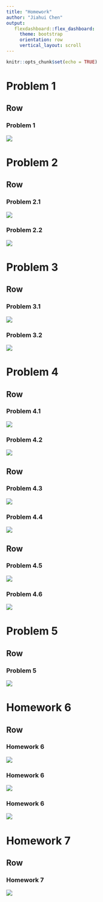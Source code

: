 ```yaml
---
title: "Homework"
author: "Jiahui Chen"
output:
   flexdashboard::flex_dashboard:
     theme: bootstrap
     orientation: row
     vertical_layout: scroll
---
```


```r
knitr::opts_chunk$set(echo = TRUE)
```

Problem 1 {data-navmenu="Homework 5"}
==================

Row 
-------------------------------------
### **Problem 1**

<img src="https://github.com/jiajianaonaobao/ANLY503_Portflio/blob/main/plot/A5.11.png?raw=true">

Problem 2 {data-navmenu="Homework 5"}
==================

Row 
-------------------------------------
### **Problem 2.1**

<img src="https://github.com/jiajianaonaobao/ANLY503_Portflio/blob/main/plot/A5.21.png?raw=true">

### **Problem 2.2**

<img src="https://github.com/jiajianaonaobao/ANLY503_Portflio/blob/main/plot/A5.22.png?raw=true">

Problem 3 {data-navmenu="Homework 5"}
==================

Row 
-------------------------------------
### **Problem 3.1**

<img src="https://github.com/jiajianaonaobao/ANLY503_Portflio/blob/main/plot/A5.31.png?raw=true">

### **Problem 3.2**

<img src="https://github.com/jiajianaonaobao/ANLY503_Portflio/blob/main/plot/A5.32.png?raw=true">

Problem 4 {data-navmenu="Homework 5"}
==================

Row 
-------------------------------------
### **Problem 4.1**

<img src="https://github.com/jiajianaonaobao/ANLY503_Portflio/blob/main/plot/A5.41.png?raw=true">

### **Problem 4.2**

<img src="https://github.com/jiajianaonaobao/ANLY503_Portflio/blob/main/plot/A5.42.png?raw=true">

Row 
-------------------------------------
### **Problem 4.3**

<img src="https://github.com/jiajianaonaobao/ANLY503_Portflio/blob/main/plot/A5.43.png?raw=true">

### **Problem 4.4**

<img src="https://github.com/jiajianaonaobao/ANLY503_Portflio/blob/main/plot/A5.44.png?raw=true">

Row 
-------------------------------------
### **Problem 4.5**

<img src="https://github.com/jiajianaonaobao/ANLY503_Portflio/blob/main/plot/A5.45.png?raw=true">

### **Problem 4.6**

<img src="https://github.com/jiajianaonaobao/ANLY503_Portflio/blob/main/plot/A5.46.png?raw=true">

Problem 5 {data-navmenu="Homework 5"}
==================

Row 
-------------------------------------
### **Problem 5**

<img src="https://github.com/jiajianaonaobao/ANLY503_Portflio/blob/main/plot/A5.5.png?raw=true">

Homework 6
==================

Row 
-------------------------------------
### **Homework 6**
<img src="https://github.com/jiajianaonaobao/ANLY503_Portflio/blob/main/plot/A6.1.png?raw=true">

### **Homework 6**
<img src="https://github.com/jiajianaonaobao/ANLY503_Portflio/blob/main/plot/A6.2.png?raw=true">

### **Homework 6**
<img src="https://github.com/jiajianaonaobao/ANLY503_Portflio/blob/main/plot/A6.3.png?raw=true">

Homework 7
==================

Row 
-------------------------------------
### **Homework 7**

<img src="https://github.com/jiajianaonaobao/ANLY503_Portflio/blob/main/plot/A7.png?raw=true">